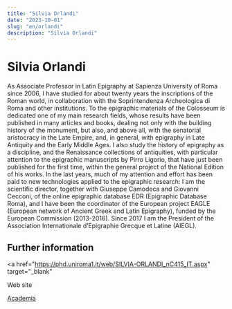 ```yaml
---
title: "Silvia Orlandi"
date: "2023-10-01"
slug: "en/orlandi"
description: "Silvia Orlandi"
---
```


# Silvia Orlandi

As Associate Professor in Latin Epigraphy at Sapienza University of Roma since 2006, I have studied for about twenty years the inscriptions of the Roman world, in collaboration with the Soprintendenza Archeologica di Roma and other institutions. To the epigraphic materials of the Colosseum is dedicated one of my main research fields, whose results have been published in many articles and books, dealing not only with the building history of the monument, but also, and above all, with the senatorial aristocracy in the Late Empire, and, in general, with epigraphy in Late Antiquity and the Early Middle Ages. I also study the history of epigraphy as a discipline, and the Renaissance collections of antiquities, with particular attention to the epigraphic manuscripts by Pirro Ligorio, that have just been published for the first time, within the general project of the National Edition of his works. In the last years, much of my attention and effort has been paid to new technologies applied to the epigraphic research: I am the scientific director, together with Giuseppe Camodeca and Giovanni Cecconi, of the online epigraphic database EDR (Epigraphic Database Roma), and I have been the coordinator of the European project EAGLE (European network of Ancient Greek and Latin Epigraphy), funded by the European Commission (2013-2016). Since 2017 I am the President of the Association Internationale d’Epigraphie Grecque et Latine (AIEGL).

## Further information

<a
  href="https://phd.uniroma1.it/web/SILVIA-ORLANDI_nC415_IT.aspx"
  target="_blank"
>
  Web site
</a>

<a href="https://uniroma1.academia.edu/SilviaOrlandi" target="_blank">
  Academia
</a>
